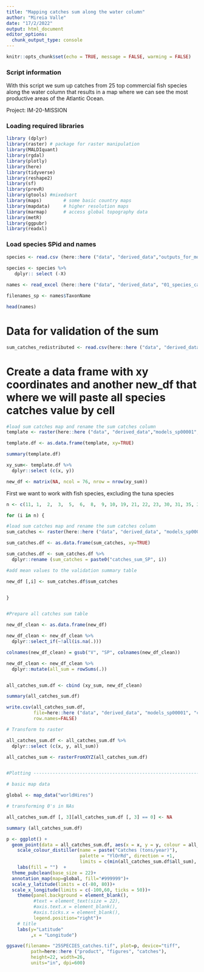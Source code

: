 ```yaml
---
title: "Mapping catches sum along the water column"
author: "Mireia Valle"
date: "17/2/2022"
output: html_document
editor_options: 
  chunk_output_type: console
---
```


```r
knitr::opts_chunk$set(echo = TRUE, message = FALSE, warming = FALSE)
```

### Script information

With this script we sum up catches from 25 top commercial fish species along the water column that results in a map where we can see the most productive areas of the Atlantic Ocean.

Project: IM-20-MISSION

### Loading required libraries
```r
library (dplyr)
library(raster) # package for raster manipulation
library(MALDIquant)
library(rgdal)
library(plotly)
library(here)
library(tidyverse)
library(reshape2)
library(sf)
library(prevR)
library(gtools) #mixedsort
library(maps)        # some basic country maps
library(mapdata)     # higher resolution maps
library(marmap)      # access global topography data
library(metR)
library(ggpubr)
library(readxl)
```

### Load species SPid and names
```r

species <- read.csv (here::here ("data", "derived_data","outputs_for_modelling","species_for_modelling.csv"),  sep = ",")
 
species <- species %>% 
   dplyr:: select (-X) 

names <- read_excel (here::here ("data", "derived_data", "01_species_catches", "fish_and_tuna_long_list_75_Atlantic.xlsx"))

filenames_sp <- names$TaxonName

head(names)

```

# Data for validation of the sum
```r
sum_catches_redistributed <- read.csv(here::here ("data", "derived_data", "models_sp00001", "sum_catches_redistributed.csv"))

```

# Create a data frame with xy coordinates and another new_df that where we will paste all species catches value by cell
```r
#load sum catches map and rename the sum catches column
template <- raster(here::here ("data", "derived_data","models_sp00001", "rasters_set_by_species", "catches_sum_atl_div", paste0("catches_sum_SP34.tif")))

template.df <- as.data.frame(template, xy=TRUE)

summary(template.df)

xy_sum<- template.df %>% 
  dplyr::select (c(x, y))

new_df <- matrix(NA, ncol = 76, nrow = nrow(xy_sum))

```

First we want to work with fish species, excluding the tuna species
```r
n <- c(11, 1,  2,  3,  5,  6,  8,  9, 10, 19, 21, 22, 23, 30, 31, 35, 36, 37, 38, 42, 50, 53, 61, 66, 71)

for (i in n) {

#load sum catches map and rename the sum catches column
sum_catches <- raster(here::here ("data", "derived_data", "models_sp00001", "rasters_set_by_species", "catches_sum_atl_div", paste0("catches_sum_SP", i, ".tif")))

sum_catches.df <- as.data.frame(sum_catches, xy=TRUE)

sum_catches.df <- sum_catches.df %>% 
  dplyr::rename (sum_catches = paste0("catches_sum_SP", i))

#add mean values to the validation summary table

new_df [,i] <- sum_catches.df$sum_catches


}


#Prepare all catches sum table 

new_df_clean <- as.data.frame(new_df)

new_df_clean <- new_df_clean %>% 
  dplyr::select_if(~!all(is.na(.))) 

colnames(new_df_clean) = gsub("V", "SP", colnames(new_df_clean))

new_df_clean <- new_df_clean %>% 
  dplyr::mutate(all_sum = rowSums(.))


all_catches_sum.df <- cbind (xy_sum, new_df_clean)

summary(all_catches_sum.df)

write.csv(all_catches_sum.df, 
          file=here::here ("data", "derived_data", "models_sp00001", "catches", "25SPECIES_catches_sum.df.csv"), 
          row.names=FALSE)

# Transform to raster

all_catches_sum.df <- all_catches_sum.df %>% 
  dplyr::select (c(x, y, all_sum))

all_catches_sum <- rasterFromXYZ(all_catches_sum.df)


#Plotting ---------------------------------------------------------------

# basic map data

global <- map_data("worldHires")

# transforming 0's in NAs

all_catches_sum.df [, 3][all_catches_sum.df [, 3] == 0] <- NA 

summary (all_catches_sum.df)

p <- ggplot() +
  geom_point(data = all_catches_sum.df, aes(x = x, y = y, colour = all_sum), size = 1)+
    scale_colour_distiller(name = paste("Catches (tons/year)"), 
                           palette = "YlOrRd", direction = +1, 
                           limits = c(min(all_catches_sum.df$all_sum), max(all_catches_sum.df$all_sum)), na.value="transparent")+
    labs(fill = "")  +
  theme_pubclean(base_size = 22)+
  annotation_map(map=global, fill="#999999")+
  scale_y_latitude(limits = c(-80, 80))+
  scale_x_longitude(limits = c(-100,60, ticks = 50))+
    theme(panel.background = element_blank(),
          #text = element_text(size = 22),
          #axis.text.x = element_blank(), 
          #axis.ticks.x = element_blank(),
          legend.position="right")+
    # title
    labs(y="Latitude" 
         ,x = "Longitude")

ggsave(filename= "25SPECIES_catches.tif", plot=p, device="tiff",
         path=here::here ("product", "figures", "catches"), 
         height=22, width=26, 
         units="in", dpi=600)   
```

